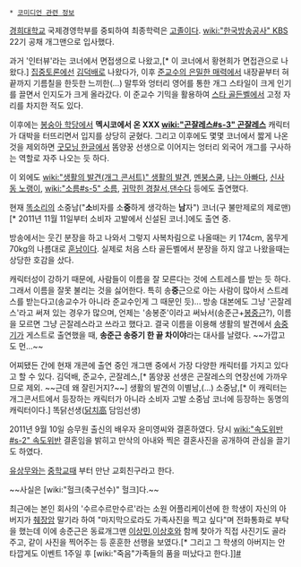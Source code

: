  * [[코미디언 관련 정보]]

[[경희대학교]] 국제경영학부를 중퇴하여 최종학력은 [[고졸]]이다. [[wiki:"한국방송공사" KBS]] 22기 공채 개그맨으로 입사했다.

과거 '인터뷰'라는 코너에서 면접생으로 나왔고,[* 이 코너에서 황현희가 면접관으로 나왔다.] [[집중토론]]에선 [[김덕배]]로 나왔다가, 이후 [[준교수의 은밀한 매력]]에서 내장끝부터 혀끝까지 기름칠을 한듯한 느끼한(…) 말투와 엉터리 영어를 통한 개그 스타일이 크게 인기를 끌면서 인지도가 크게 올라갔다. 이 준교수 기믹을 활용하여 [[스타 골든벨]]에서 고정 자리를 차지한 적도 있다.

이후에는 [[봉숭아 학당]]에서 '''멕시코에서 온 XXX [[wiki:"곤잘레스#s-3" 곤잘레스]]''' 캐릭터가 대박을 터뜨리면서 입지를 상당히 굳혔다. 그리고 이후에도 몇몇 코너에서 짧게 나온것을 제외하면 [[굿모닝 한글]]에서 똠양꿍 선생으로 이어지는 엉터리 외국어 개그를 구사하는 역할로 자주 나오는 듯 하다.

이 외에도 [[wiki:"생활의 발견(개그 콘서트)" 생활의 발견]], [[멘붕스쿨]], [[나는 아빠다]], [[신사동 노랭이]], [[wiki:"소름#s-5" 소름]], [[귀막힌 경찰서]],[[댄수다]] 등에도 출연했다.

현재 [[똑소리]]의 소중남("'''소'''비자를 소'''중'''하게 생각하는 '''남'''자") 코너(구 불만제로의 제로맨)[* 2011년 11월 11일부터 소비자 고발에서 신설된 코너.]에도 출연 중.

방송에서는 웃긴 분장을 하고 나와서 그렇지 사복차림으로 나올때는 키 174cm, 몸무게 70kg의 나름대로 [[훈남]]이다. 실제로 처음 스타 골든벨에서 분장을 하지 않고 나왔을때는 상당한 호감을 샀다.

캐릭터성이 강하기 때문에, 사람들이 이름을 잘 모른다는 것에 스트레스를 받는 듯 하다. 그래서 이름을 잘못 불리는 것을 싫어한다. 특히 송'''중'''근으로 아는 사람이 많아서 스트레스를 받는다고(송교수가 아니라 준교수인게 그 때문인 듯)... 방송 대본에도 그냥 '곤잘레스'라고 써져 있는 경우가 많으며, 언제는 '송봉준'이라고 써놔서(송준근+[[봉중근]]?), 이름을 모르면 그냥 곤잘레스라고 쓰라고 했다고. 결국 이름을 이용해 생활의 발견에서 [[송중기]]가 게스트로 출연했을 때, '''송준근 송중기 한 끝 차이야'''라는 대사를 날렸다. ~~가깝고도 먼...~~

어찌됐든 간에 현재 개콘에 출연 중인 개그맨 중에서 가장 다양한 캐릭터를 가지고 있다고 할 수 있다. 김덕배, 준교수, 곤잘레스,[* 똠양꿍 선생은 곤잘레스의 연장선에 가까우므로 제외. ~~근데 왜 잘린거지?~~] 생활의 발견의 이별남,(...) 소중남,[* 이 캐릭터는 개그콘서트에서 등장하는 캐릭터가 아니라 소비자 고발 소중남 코너에 등장하는 동명의 캐릭터이다.] 똑닭선생([[닭치高]] 담임선생)

2011년 9월 10일 승무원 출신의 배우자 윤미영씨와 결혼하였다. 당시 [[wiki:"속도위반#s-2" 속도위반]] 결혼임을 밝히고 만삭의 아내와 찍은 결혼사진을 공개하여 관심을 끌기도 하였다.

[[유상무]]와는 [[중학교]]때 부터 만난 교회친구라고 한다.

~~사실은 [wiki:"헐크(축구선수)" 헐크]다.~~

최근에는 본인 회사의 '수르수르만수르'라는 소원 어플리케이션에 한 학생이 자신의 아버지가 [[췌장암]] 말기라 하여 "마지막으로라도 가족사진을 찍고 싶다"며 전화통화로 부탁을 했는데 이에 송준근은 동료개그맨 [[이상민]],[[이상호]]와 함께 찾아가 직접 사진기도 골라주고, 같이 사진을 찍어주는 등 훈훈한 선행을 보였다.[* 그리고 그 학생의 아버지는 안타깝게도 이벤트 1주일 후 [wiki:"죽음"가족들의 품을 떠났다고 한다.]][http://news.naver.com/main/ranking/read.nhn?mid=etc&sid1=111&rankingType=popular_day&oid=108&aid=0002377879&date=20150114&type=1&rankingSeq=3&rankingSectionId=106 #]
